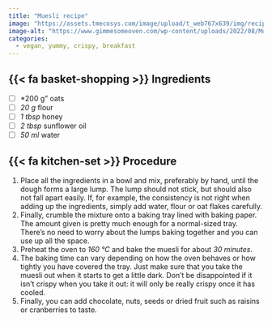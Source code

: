 ---
title: "Muesli recipe"
image: "https://assets.tmecosys.com/image/upload/t_web767x639/img/recipe/ras/Assets/0293599B-0ED4-468A-A838-50045B7A80EF/Derivates/E87D2389-BC34-44D7-9DBD-410A84A86C3F.jpg"
image-alt: "https://www.gimmesomeoven.com/wp-content/uploads/2022/08/Muesli-Recipe-10.jpg"
categories:
  - vegan, yummy, crispy, breakfast
---

## {{< fa basket-shopping >}} Ingredients

- [ ] *200 g" oats
- [ ] *20 g* flour
- [ ] *1 tbsp* honey
- [ ] *2 tbsp* sunflower oil
- [ ] *50 ml* water 

## {{< fa kitchen-set >}} Procedure

1. Place all the ingredients in a bowl and mix, preferably by hand, until the dough forms a large lump. The lump should not stick, but should also not fall apart easily. If, for example, the consistency is not right when adding up the ingredients, simply add water, flour or oat flakes carefully.
2. Finally, crumble the mixture onto a baking tray lined with baking paper. The amount given is pretty much enough for a normal-sized tray. There's no need to worry about the lumps baking together and you can use up all the space.
3. Preheat the oven to *160 °C* and bake the muesli for about *30 minutes*.
4. The baking time can vary depending on how the oven behaves or how tightly you have covered the tray. Just make sure that you take the muesli out when it starts to get a little dark. Don't be disappointed if it isn't crispy when you take it out: it will only be really crispy once it has cooled.
5. Finally, you can add chocolate, nuts, seeds or dried fruit such as raisins or cranberries to taste.

